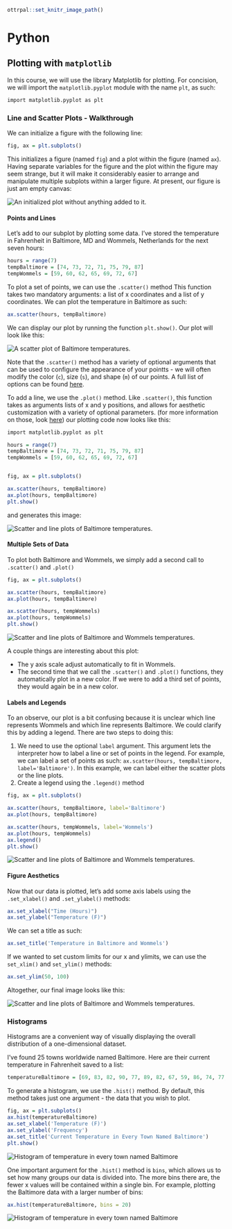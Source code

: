```r
ottrpal::set_knitr_image_path()
```

# Python 

## Plotting with `matplotlib` 

In this course, we will use the library Matplotlib for plotting. For concision, we will import the `matplotlib.pyplot` module with the name `plt`, as such:

```r
import matplotlib.pyplot as plt
```

### Line and Scatter Plots - Walkthrough

We can initialize a figure with the following line:

```r
fig, ax = plt.subplots()
```

This initializes a figure (named `fig`) and a plot within the figure (named `ax`). Having separate variables for the figure and the plot within the figure may seem strange, but it will make it considerably easier to arrange and manipulate multiple subplots within a larger figure. At present, our figure is just am empty canvas: 

<img src="img/emptyPlot.png" title="Empty Plot" alt="An initialized plot without anything added to it." style="display: block; margin: auto;" />

#### Points and Lines

Let's add to our subplot by plotting some data. I've stored the temperature in Fahrenheit in Baltimore, MD and Wommels, Netherlands for the next seven hours:

```r
hours = range(7)
tempBaltimore = [74, 73, 72, 71, 75, 79, 87]
tempWommels = [59, 60, 62, 65, 69, 72, 67]
```

To plot a set of points, we can use the `.scatter()` method This function takes two mandatory arguments: a list of x coordinates and a list of y coordinates. We can plot the temperature in Baltimore as such: 

```r
ax.scatter(hours, tempBaltimore)
```

We can display our plot by running the function `plt.show()`. Our plot will look like this: 

<img src="img/baltimore.png" title="Baltimore temperatures" alt="A scatter plot of Baltimore temperatures." style="display: block; margin: auto;" />

Note that the `.scatter()` method has a variety of optional arguments that can be used to configure the appearance of your pointts - we will often modify the color (`c`), size (`s`), and shape (`m`) of our points. A full list of options can be found [here](https://matplotlib.org/stable/api/_as_gen/matplotlib.pyplot.scatter.html).

To add a line, we use the `.plot()` method. Like `.scatter()`, this function takes as arguments lists of x and y positions, and allows for aesthetic customization with a variety of optional parameters.  (for more information on those, look [here](https://matplotlib.org/stable/api/_as_gen/matplotlib.pyplot.plot.html)) our plotting code now looks like this: 

```r
import matplotlib.pyplot as plt

hours = range(7)
tempBaltimore = [74, 73, 72, 71, 75, 79, 87]
tempWommels = [59, 60, 62, 65, 69, 72, 67]


fig, ax = plt.subplots()

ax.scatter(hours, tempBaltimore)
ax.plot(hours, tempBaltimore)
plt.show()
```

and generates this image: 

<img src="img/baltimoreLine.png" title="Baltimore temperatures - points and line" alt="Scatter and line plots of Baltimore temperatures." style="display: block; margin: auto;" />

#### Multiple Sets of Data 

To plot both Baltimore and Wommels, we simply add a second call to `.scatter()` and `.plot()`

```r
fig, ax = plt.subplots()

ax.scatter(hours, tempBaltimore)
ax.plot(hours, tempBaltimore)

ax.scatter(hours, tempWommels)
ax.plot(hours, tempWommels)
plt.show()
```

<img src="img/baltimoreWommels.png" title="Temperature in Baltimore and Wommels" alt="Scatter and line plots of Baltimore and Wommels temperatures." style="display: block; margin: auto;" />

A couple things are interesting about this plot: 

* The y axis scale adjust automatically to fit in Wommels. 
* The second time that we call the `.scatter()` and `.plot()` functions, they automatically plot in a new color. If we were to add a third set of points, they would again be in a new color. 

#### Labels and Legends

To an observe, our plot is a bit confusing because it is unclear which line represents Wommels and which line represents Baltimore. We could clarify this by adding a legend. There are two steps to doing this: 

1. We need to use the optional `label` argument. This argument lets the interpreter how to label a line or set of points in the legend. For example, we can label a set of points as such: `ax.scatter(hours, tempBaltimore, label='Baltimore')`. In this example, we can label either the scatter plots or the line plots.
2. Create a legend using the `.legend()` method


```r
fig, ax = plt.subplots()

ax.scatter(hours, tempBaltimore, label='Baltimore')
ax.plot(hours, tempBaltimore)

ax.scatter(hours, tempWommels, label='Wommels')
ax.plot(hours, tempWommels)
ax.legend()
plt.show()
```

<img src="img/labeledPlot.png" title="Temperature in Baltimore and Wommels" alt="Scatter and line plots of Baltimore and Wommels temperatures." style="display: block; margin: auto;" />

#### Figure Aesthetics

Now that our data is plotted, let's add some axis labels using the `.set_xlabel()` and `.set_ylabel()` methods:

```r
ax.set_xlabel("Time (Hours)")
ax.set_ylabel("Temperature (F)")
```

We can set a title as such:

```r
ax.set_title('Temperature in Baltimore and Wommels')
```

If we wanted to set custom limits for our x and ylimits, we can use the `set_xlim()` and `set_ylim()` methods: 

```r
ax.set_ylim(50, 100)
```

Altogether, our final image looks like this: 

<img src="img/finalPlot.png" title="Temperature in Baltimore and Wommels" alt="Scatter and line plots of Baltimore and Wommels temperatures." style="display: block; margin: auto;" />

### Histograms 

Histograms are a convenient way of visually displaying the overall distribution of a one-dimensional dataset. 

I've found 25 towns worldwide named Baltimore. Here are their current temperature in Fahrenheit saved to a list:

```r
temperatureBaltimore = [69, 83, 82, 90, 77, 89, 82, 67, 59, 86, 74, 77, 58, 67, 62, 91, 73, 81, 67, 87, 61, 67, 61, 108, 112]
```

To generate a histogram, we use the `.hist()` method. By default, this method takes just one argument - the data that you wish to plot. 

```r
fig, ax = plt.subplots()
ax.hist(temperatureBaltimore)
ax.set_xlabel('Temperature (F)')
ax.set_ylabel('Frequency')
ax.set_title('Current Temperature in Every Town Named Baltimore')
plt.show()
```

<img src="img/allBaltimores.png" title="Temperature in all Baltimores" alt="Histogram of temperature in every town named Baltimore" style="display: block; margin: auto;" />

One important argument for the `.hist()` method is `bins`, which allows us to set how many groups our data is divided into. The more bins there are, the fewer x values will be contained within a single bin. For example, plotting the Baltimore data with a larger number of bins: 

```r
ax.hist(temperatureBaltimore, bins = 20)
```

<img src="img/allBaltimoresBins.png" title="Temperature in all Baltimores" alt="Histogram of temperature in every town named Baltimore" style="display: block; margin: auto;" />


